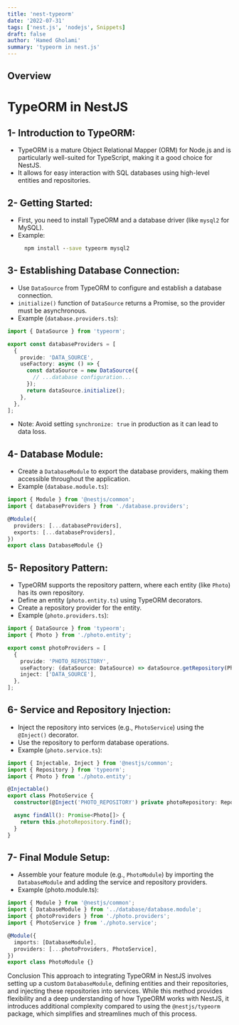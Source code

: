 ```yaml
---
title: 'nest-typeorm'
date: '2022-07-31'
tags: ['nest.js', 'nodejs', Snippets]
draft: false
author: 'Hamed Gholami'
summary: 'typeorm in nest.js'
---
```


## Overview

<TOCInline toc={props.toc} exclude="Overview" toHeading={4} />

# TypeORM in NestJS

## 1- Introduction to TypeORM:

- TypeORM is a mature Object Relational Mapper (ORM) for Node.js and is particularly well-suited for TypeScript, making it a good choice for NestJS.
- It allows for easy interaction with SQL databases using high-level entities and repositories.

## 2- Getting Started:

- First, you need to install TypeORM and a database driver (like `mysql2` for MySQL).
- Example:
  ```cmd
    npm install --save typeorm mysql2
  ```

## 3- Establishing Database Connection:

- Use `DataSource` from TypeORM to configure and establish a database connection.
- `initialize()` function of `DataSource` returns a Promise, so the provider must be asynchronous.
- Example (`database.providers.ts`):

```ts
import { DataSource } from 'typeorm';

export const databaseProviders = [
  {
    provide: 'DATA_SOURCE',
    useFactory: async () => {
      const dataSource = new DataSource({
        // ...database configuration...
      });
      return dataSource.initialize();
    },
  },
];
```

- Note: Avoid setting `synchronize: true` in production as it can lead to data loss.

## 4- Database Module:

- Create a `DatabaseModule` to export the database providers, making them accessible throughout the application.
- Example (`database.module.ts`):

```ts
import { Module } from '@nestjs/common';
import { databaseProviders } from './database.providers';

@Module({
  providers: [...databaseProviders],
  exports: [...databaseProviders],
})
export class DatabaseModule {}
```

## 5- Repository Pattern:

- TypeORM supports the repository pattern, where each entity (like `Photo`) has its own repository.
- Define an entity (`photo.entity.ts`) using TypeORM decorators.
- Create a repository provider for the entity.
- Example (`photo.providers.ts`):

```ts
import { DataSource } from 'typeorm';
import { Photo } from './photo.entity';

export const photoProviders = [
  {
    provide: 'PHOTO_REPOSITORY',
    useFactory: (dataSource: DataSource) => dataSource.getRepository(Photo),
    inject: ['DATA_SOURCE'],
  },
];
```

## 6- Service and Repository Injection:

- Inject the repository into services (e.g., `PhotoService`) using the `@Inject()` decorator.
- Use the repository to perform database operations.
- Example (`photo.service.ts`):

```ts
import { Injectable, Inject } from '@nestjs/common';
import { Repository } from 'typeorm';
import { Photo } from './photo.entity';

@Injectable()
export class PhotoService {
  constructor(@Inject('PHOTO_REPOSITORY') private photoRepository: Repository<Photo>) {}

  async findAll(): Promise<Photo[]> {
    return this.photoRepository.find();
  }
}
```

## 7- Final Module Setup:

- Assemble your feature module (e.g., `PhotoModule`) by importing the `DatabaseModule` and adding the service and repository providers.
- Example (photo.module.ts):

```ts
import { Module } from '@nestjs/common';
import { DatabaseModule } from '../database/database.module';
import { photoProviders } from './photo.providers';
import { PhotoService } from './photo.service';

@Module({
  imports: [DatabaseModule],
  providers: [...photoProviders, PhotoService],
})
export class PhotoModule {}
```

Conclusion
This approach to integrating TypeORM in NestJS involves setting up a custom `DatabaseModule`,
defining entities and their repositories, and injecting these repositories into services.
While this method provides flexibility and a deep understanding of how TypeORM works with NestJS,
it introduces additional complexity compared to using the `@nestjs/typeorm` package, which simplifies and streamlines much of this process.
